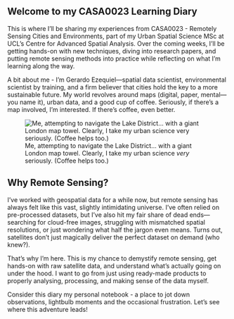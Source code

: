 ## Welcome to my CASA0023 Learning Diary {.unnumbered}

This is where I'll be sharing my experiences from CASA0023 - Remotely Sensing Cities and Environments, part of my Urban Spatial Science MSc at UCL's Centre for Advanced Spatial Analysis. Over the coming weeks, I'll be getting hands-on with new techniques, diving into research papers, and putting remote sensing methods into practice while reflecting on what I'm learning along the way.

A bit about me - I’m Gerardo Ezequiel—spatial data scientist, environmental scientist by training, and a firm believer that cities hold the key to a more sustainable future. My world revolves around maps (digital, paper, mental—you name it), urban data, and a good cup of coffee. Seriously, if there’s a map involved, I’m interested. If there’s coffee, even better. 

![Me, attempting to navigate the Lake District... with a giant London map towel. Clearly, I take my urban science *very* seriously. (Coffee helps too.)](/img/gera.jpeg)

## Why Remote Sensing?

I’ve worked with geospatial data for a while now, but remote sensing has always felt like this vast, slightly intimidating universe. I’ve often relied on pre-processed datasets, but I’ve also hit my fair share of dead ends—searching for cloud-free images, struggling with mismatched spatial resolutions, or just wondering what half the jargon even means. Turns out, satellites don’t just magically deliver the perfect dataset on demand (who knew?).

That’s why I’m here. This is my chance to demystify remote sensing, get hands-on with raw satellite data, and understand what’s actually going on under the hood. I want to go from just using ready-made products to properly analysing, processing, and making sense of the data myself.

Consider this diary my personal notebook - a place to jot down observations, lightbulb moments and the occasional frustration. Let's see where this adventure leads!


